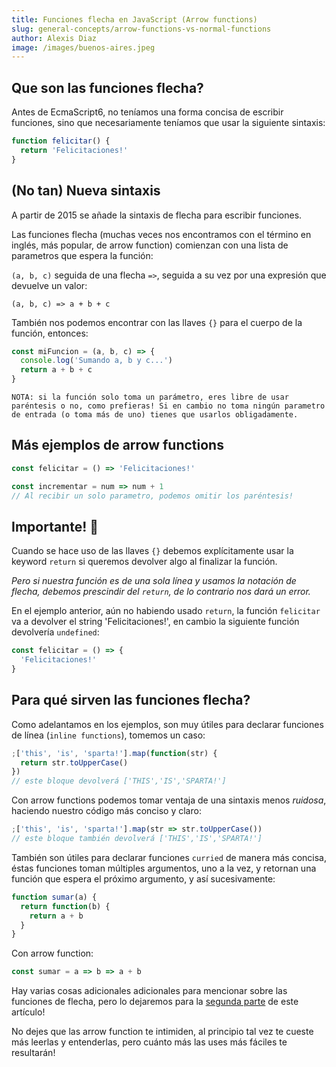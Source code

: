 ```yaml
---
title: Funciones flecha en JavaScript (Arrow functions)
slug: general-concepts/arrow-functions-vs-normal-functions
author: Alexis Diaz
image: /images/buenos-aires.jpeg
---
```


## Que son las funciones flecha?

Antes de EcmaScript6, no teníamos una forma concisa de escribir funciones, sino
que necesariamente teníamos que usar la siguiente sintaxis:

```js
function felicitar() {
  return 'Felicitaciones!'
}
```

## (No tan) Nueva sintaxis

A partir de 2015 se añade la sintaxis de flecha para escribir funciones.

Las funciones flecha (muchas veces nos encontramos con el término en inglés, más
popular, de arrow function) comienzan con una lista de parametros que espera la
función:

`(a, b, c)` seguida de una flecha `=>`, seguida a su vez por una expresión que
devuelve un valor:

`(a, b, c) => a + b + c`

También nos podemos encontrar con las llaves `{}` para el cuerpo de la función,
entonces:

```js
const miFuncion = (a, b, c) => {
  console.log('Sumando a, b y c...')
  return a + b + c
}
```

`NOTA: si la función solo toma un parámetro, eres libre de usar paréntesis o no, como prefieras! Si en cambio no toma ningún parametro de entrada (o toma más de uno) tienes que usarlos obligadamente.`

## Más ejemplos de arrow functions

```js
const felicitar = () => 'Felicitaciones!'
```

```js
const incrementar = num => num + 1
// Al recibir un solo parametro, podemos omitir los paréntesis!
```

## Importante! 👀

Cuando se hace uso de las llaves `{}` debemos explícitamente usar la keyword
`return` si queremos devolver algo al finalizar la función.

_Pero si nuestra función es de una sola línea y usamos la notación de flecha,
debemos prescindir del `return`, de lo contrario nos dará un error._

En el ejemplo anterior, aún no habiendo usado `return`, la función `felicitar`
va a devolver el string 'Felicitaciones!', en cambio la siguiente función
devolvería `undefined`:

```js
const felicitar = () => {
  'Felicitaciones!'
}
```

## Para qué sirven las funciones flecha?

Como adelantamos en los ejemplos, son muy útiles para declarar funciones de
línea (`inline functions`), tomemos un caso:

```js
;['this', 'is', 'sparta!'].map(function(str) {
  return str.toUpperCase()
})
// este bloque devolverá ['THIS','IS','SPARTA!']
```

Con arrow functions podemos tomar ventaja de una sintaxis menos _ruidosa_,
haciendo nuestro código más conciso y claro:

```js
;['this', 'is', 'sparta!'].map(str => str.toUpperCase())
// este bloque también devolverá ['THIS','IS','SPARTA!']
```

También son útiles para declarar funciones `curried` de manera más concisa,
éstas funciones toman múltiples argumentos, uno a la vez, y retornan una función
que espera el próximo argumento, y así sucesivamente:

```js
function sumar(a) {
  return function(b) {
    return a + b
  }
}
```

Con arrow function:

```js
const sumar = a => b => a + b
```

Hay varias cosas adicionales adicionales para mencionar sobre las funciones de
flecha, pero lo dejaremos para la [segunda parte](https://medium.com) de este
artículo!

No dejes que las arrow function te intimiden, al principio tal vez te cueste más
leerlas y entenderlas, pero cuánto más las uses más fáciles te resultarán!
